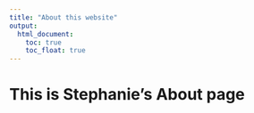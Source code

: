 ```yaml
---
title: "About this website"
output: 
  html_document:
    toc: true
    toc_float: true
---
```


# This is Stephanie's About page




